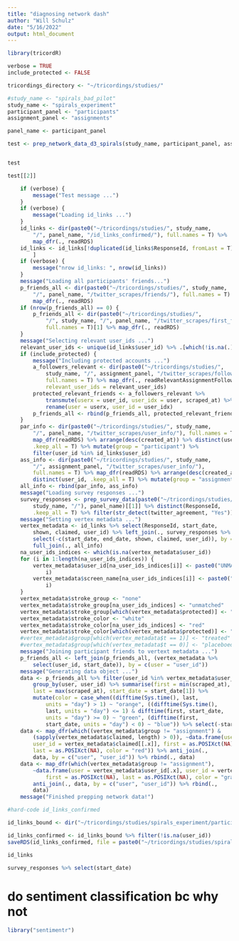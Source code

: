 ```yaml
---
title: "diagnosing network dash"
author: "Will Schulz"
date: "5/16/2022"
output: html_document
---
```


```r
library(tricordR)

```


```r
verbose = TRUE
include_protected <- FALSE

```


```r
tricordings_directory <- "~/tricordings/studies/"

#study_name <- "spirals_bad_pilot"
study_name <- "spirals_experiment"
participant_panel <- "participants"
assignment_panel <- "assignments"

panel_name <- participant_panel
```


```r
test <- prep_network_data_d3_spirals(study_name, participant_panel, assignment_panel, include_protected = F)


test

test[[2]]
```


```r

    if (verbose) {
        message("Test message ...")
    }
    if (verbose) {
        message("Loading id_links ...")
    }
    id_links <- dir(paste0("~/tricordings/studies/", study_name, 
        "/", panel_name, "/id_links_confirmed/"), full.names = T) %>% 
        map_dfr(., readRDS)
    id_links <- id_links[!duplicated(id_links$ResponseId, fromLast = T), 
        ]
    if (verbose) {
        message("nrow id_links: ", nrow(id_links))
    }
    message("Loading all participants' friends...")
    p_friends_all <- dir(paste0("~/tricordings/studies/", study_name, 
        "/", panel_name, "/twitter_scrapes/friends/"), full.names = T) %>% 
        map_dfr(., readRDS)
    if (nrow(p_friends_all) == 0) {
        p_friends_all <- dir(paste0("~/tricordings/studies/", 
            "/", study_name, "/", panel_name, "/twitter_scrapes/first_friends/"), 
            full.names = T)[1] %>% map_dfr(., readRDS)
    }
    message("Selecting relevant user_ids ...")
    relevant_user_ids <- unique(id_links$user_id) %>% .[which(!is.na(.))]
    if (include_protected) {
        message("Including protected accounts ...")
        a_followers_relevant <- dir(paste0("~/tricordings/studies/", 
            study_name, "/", assignment_panel, "/twitter_scrapes/followers/"), 
            full.names = T) %>% map_dfr(., readRelevantAssignmentFollowers, 
            relevant_user_ids = relevant_user_ids)
        protected_relevant_friends <- a_followers_relevant %>% 
            transmute(userx = user_id, user_idx = user, scraped_at) %>% 
            rename(user = userx, user_id = user_idx)
        p_friends_all <- rbind(p_friends_all, protected_relevant_friends)
    }
    par_info <- dir(paste0("~/tricordings/studies/", study_name, 
        "/", panel_name, "/twitter_scrapes/user_info/"), full.names = T) %>% 
        map_dfr(readRDS) %>% arrange(desc(created_at)) %>% distinct(user_id, 
        .keep_all = T) %>% mutate(group = "participant") %>% 
        filter(user_id %in% id_links$user_id)
    ass_info <- dir(paste0("~/tricordings/studies/", study_name, 
        "/", assignment_panel, "/twitter_scrapes/user_info/"), 
        full.names = T) %>% map_dfr(readRDS) %>% arrange(desc(created_at)) %>% 
        distinct(user_id, .keep_all = T) %>% mutate(group = "assignment")
    all_info <- rbind(par_info, ass_info)
    message("Loading survey responses ...")
    survey_responses <- prep_survey_data(paste0("~/tricordings/studies/", 
        study_name, "/"), panel_name)[[1]] %>% distinct(ResponseId, 
        .keep_all = T) %>% filter(str_detect(twitter_agreement, "Yes"))#change 1
    message("Setting vertex metadata ...")
    vertex_metadata <- id_links %>% select(ResponseId, start_date, 
        shown, claimed, user_id) %>% left_join(., survey_responses %>% 
        select(-c(start_date, end_date, shown, claimed, user_id)), by = "ResponseId") %>%  #change 2
        full_join(., all_info)
    na_user_ids_indices <- which(is.na(vertex_metadata$user_id))
    for (i in 1:length(na_user_ids_indices)) {
        vertex_metadata$user_id[na_user_ids_indices[i]] <- paste0("UNMATCHED_", 
            i)
        vertex_metadata$screen_name[na_user_ids_indices[i]] <- paste0("UNMATCHED_", 
            i)
    }
    vertex_metadata$stroke_group <- "none"
    vertex_metadata$stroke_group[na_user_ids_indices] <- "unmatched"
    vertex_metadata$stroke_group[which(vertex_metadata$protected)] <- "protected"
    vertex_metadata$stroke_color <- "white"
    vertex_metadata$stroke_color[na_user_ids_indices] <- "red"
    vertex_metadata$stroke_color[which(vertex_metadata$protected)] <- "orange"
    #vertex_metadata$group[which(vertex_metadata$t == 1)] <- "treated"
    #vertex_metadata$group[which(vertex_metadata$t == 0)] <- "placeboed"
    message("Joining participant friends to vertext metadata ...")
    p_friends_all <- left_join(p_friends_all, (vertex_metadata %>% 
        select(user_id, start_date)), by = c(user = "user_id"))
    message("Generating data object ...")
    data <- p_friends_all %>% filter(user_id %in% vertex_metadata$user_id) %>% 
        group_by(user, user_id) %>% summarise(first = min(scraped_at), 
        last = max(scraped_at), start_date = start_date[1]) %>% 
        mutate(color = case_when((difftime(Sys.time(), last, 
            units = "day") > 1) ~ "orange", ((difftime(Sys.time(), 
            last, units = "day") <= 1) & difftime(first, start_date, 
            units = "day") >= 0) ~ "green", (difftime(first, 
            start_date, units = "day") < 0) ~ "blue")) %>% select(-start_date)
    data <- map_dfr(which((vertex_metadata$group != "assignment") & 
        (sapply(vertex_metadata$claimed, length) > 0)), ~data.frame(user = vertex_metadata$user_id[.x], 
        user_id = vertex_metadata$claimed[[.x]], first = as.POSIXct(NA), 
        last = as.POSIXct(NA), color = "red")) %>% anti_join(., 
        data, by = c("user", "user_id")) %>% rbind(., data)
    data <- map_dfr(which(vertex_metadata$group != "assignment"), 
        ~data.frame(user = vertex_metadata$user_id[.x], user_id = vertex_metadata$shown[[.x]], 
            first = as.POSIXct(NA), last = as.POSIXct(NA), color = "gray")) %>% 
        anti_join(., data, by = c("user", "user_id")) %>% rbind(., 
        data)
    message("Finished prepping network data!")

```




```r
#hard-code id_links_confirmed

id_links_bound <- dir("~/tricordings/studies/spirals_experiment/participants/id_links/", full.names = T) %>% map_dfr(., readRDS)

id_links_confirmed <- id_links_bound %>% filter(!is.na(user_id))
saveRDS(id_links_confirmed, file = paste0("~/tricordings/studies/spirals_experiment/participants/id_links_confirmed/id_links",timeCode(),".rds"))

```


```r
id_links

```


```r
survey_responses %>% select(start_date)

```


# do sentiment classification bc why not

```r
library("sentimentr")

```


```r


```


```r


```


```r


```


```r


```


```r


```


```r


```


